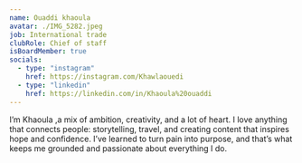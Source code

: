```yaml
---
name: Ouaddi khaoula
avatar: ./IMG_5282.jpeg
job: International trade
clubRole: Chief of staff
isBoardMember: true
socials:
  - type: "instagram"
    href: https://instagram.com/Khawlaouedi
  - type: "linkedin"
    href: https://linkedin.com/in/Khaoula%20ouaddi
---
```


I’m Khaoula ,a mix of ambition, creativity, and a lot of heart. I love anything that connects people: storytelling, travel, and creating content that inspires hope and confidence. I’ve learned to turn pain into purpose, and that’s what keeps me grounded and passionate about everything I do.

